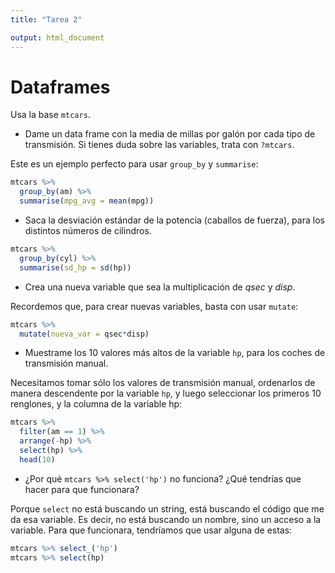 ```yaml
---
title: "Tarea 2"

output: html_document
---
```


# Dataframes

Usa la base `mtcars`.
 
- Dame un data frame con la media de millas por galón por cada tipo de transmisión. Si tienes duda sobre las variables, trata con `?mtcars`.

Este es un ejemplo perfecto para usar `group_by` y `summarise`:

```r
mtcars %>%
  group_by(am) %>%
  summarise(mpg_avg = mean(mpg))
```

- Saca la desviación estándar de la potencia (caballos de fuerza), para los distintos números de cilindros. 

```r
mtcars %>%
  group_by(cyl) %>%
  summarise(sd_hp = sd(hp))
```

- Crea una nueva variable que sea la multiplicación de *qsec* y *disp*.

Recordemos que, para crear nuevas variables, basta con usar `mutate`:

```r
mtcars %>%
  mutate(nueva_var = qsec*disp) 
```

- Muestrame los 10 valores más altos de la variable `hp`, para los coches de transmisión manual.

Necesitamos tomar sólo los valores de transmisión manual, ordenarlos de manera descendente por la variable `hp`, y luego seleccionar los primeros 10 renglones, y la columna de la variable hp:

```r
mtcars %>%
  filter(am == 1) %>%
  arrange(-hp) %>%
  select(hp) %>%
  head(10)
```


- ¿Por qué `mtcars %>% select('hp')` no funciona? ¿Qué tendrías que hacer para que funcionara?
 
Porque `select` no está buscando un string, está buscando el código que me da esa variable. Es decir, no está buscando un nombre, sino un acceso a la variable. Para que funcionara, tendríamos que usar alguna de estas: 

```r
mtcars %>% select_('hp')
mtcars %>% select(hp)
```

